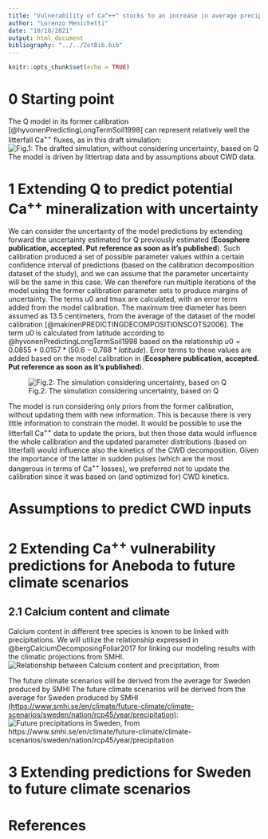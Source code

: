 ```yaml
---
title: "Vulnerability of Ca^++^ stocks to an increase in average precipitations"
author: "Lorenzo Menichetti"
date: "10/18/2021"
output: html_document
bibliography: "../../ZotBib.bib"  
---
```


```r
knitr::opts_chunk$set(echo = TRUE)
```

# 0 Starting point
The Q model in its former calibration [@hyvonenPredictingLongTermSoil1998] can represent relatively well the litterfall Ca^++^ fluxes, as in this draft simulation:
![Fig.1: The drafted simulation, without considering uncertainty, based on Q](Figures/Simulation_draft.png)
The model is driven by littertrap data and by assumptions about CWD data. 

# 1 Extending Q to predict potential Ca^++^ mineralization with uncertainty
We can consider the uncertainty of the model predictions by extending forward the uncertainty estimated for Q previously estimated (**Ecosphere publication, accepted. Put reference as soon as it's published**). Such calibration produced a set of possible parameter values within a certain confidence interval of predictions (based on the calibration decomposition dataset of the study), and we can assume that the parameter uncertainty will be the same in this case. We can therefore run multiple iterations of the model using the former calibration parameter sets to produce margins of uncertainty.
The terms u0 and tmax are calculated, with an error term added from the model calibration. The maximum tree diameter has been assumed as 13.5 centimeters, from the average of the dataset of the model calibration [@makinenPREDICTINGDECOMPOSITIONSCOTS2006]. The term u0 is calculated from latitude according to @hyvonenPredictingLongTermSoil1998 based on the relationship $u0=0.0855+0.0157*(50.6-0.768*latitude)$. Error terms to these values are added based on the model calibration in (**Ecosphere publication, accepted. Put reference as soon as it's published**).

![Fig.2: The simulation considering uncertainty, based on Q](Figures/Simulation_range.png)

The model is run considering only priors from the former calibration, without updating them with new information. This is because there is very little information to constrain the model. It would be possible to use the litterfall Ca^++^ data to update the priors, but then those data would influence the whole calibration and the updated parameter distributions (based on litterfall) would influence also the kinetics of the CWD decomposition. Given the importance of the latter in sudden pulses (which are the most dangerous in terms of Ca^++^ losses), we preferred not to update the calibration since it was based on (and optimized for) CWD kinetics. 

# Assumptions to predict CWD inputs


# 2 Extending Ca^++^ vulnerability predictions for Aneboda to future climate scenarios

## 2.1 Calcium content and climate

Calcium content in different tree species is known to be linked with precipitations. We will utilize the relationship expressed in @bergCalciumDecomposingFoliar2017 for linking our modeling results with the climatic projections from SMHI. ![Relationship between Calcium content and precipitation, from ](Figures/Berg_2017_Fig2.png)

The future climate scenarios will be derived from the average for Sweden produced by SMHI The future climate scenarios will be derived from the average for Sweden produced by SMHI [(https://www.smhi.se/en/climate/future-climate/climate-scenarios/sweden/nation/rcp45/year/precipitation)](https://www.smhi.se/en/climate/future-climate/climate-scenarios/sweden/nation/rcp45/year/precipitation): ![Future precipitations in Sweden, from https://www.smhi.se/en/climate/future-climate/climate-scenarios/sweden/nation/rcp45/year/precipitation](Figures/n_ar_swe_rcp45_y.png)

# 3 Extending predictions for Sweden to future climate scenarios 


# References